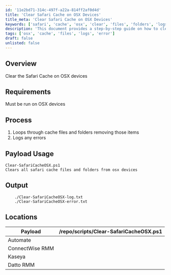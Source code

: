 ```yaml
---
id: '11e2bd71-314c-497f-a22a-814ff2af0d4d'
title: 'Clear Safari Cache on OSX Devices'
title_meta: 'Clear Safari Cache on OSX Devices'
keywords: ['safari', 'cache', 'osx', 'clear', 'files', 'folders', 'logs', 'errors']
description: 'This document provides a step-by-step guide on how to clear the Safari cache on OSX devices, including the requirements, process, and output logs for successful execution.'
tags: ['osx', 'cache', 'files', 'logs', 'error']
draft: false
unlisted: false
---
```

## Overview

Clear the Safari Cache on OSX devices

## Requirements

Must be run on OSX devices

## Process

1. Loops through cache files and folders removing those items
2. Logs any errors

## Payload Usage

```
Clear-SafariCacheOSX.ps1
Clears all safari cache files and folders from osx devices
```

## Output

```
    ./Clear-SafariCacheOSX-log.txt
    ./Clear-SafariCacheOSX-error.txt
```

## Locations

| Payload                    | /repo/scripts/Clear-SafariCacheOSX.ps1 |
|---------------------------|-----------------------------------------|
| Automate                  |                                         |
| ConnectWise RMM           |                                         |
| Kaseya                    |                                         |
| Datto RMM                 |                                         |











